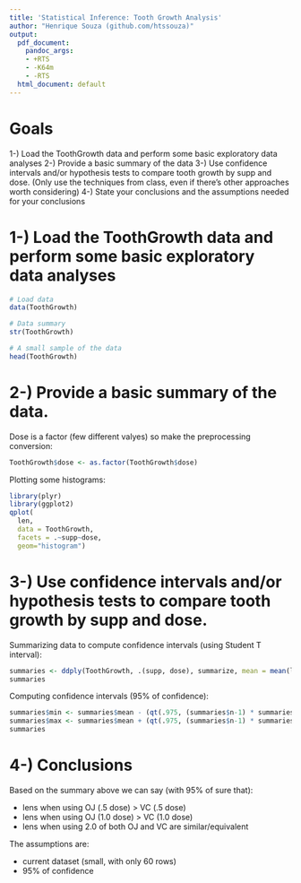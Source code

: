 ```yaml
---
title: 'Statistical Inference: Tooth Growth Analysis'
author: "Henrique Souza (github.com/htssouza)"
output:
  pdf_document:
    pandoc_args:
    - +RTS
    - -K64m
    - -RTS
  html_document: default
---
```


# Goals

1-) Load the ToothGrowth data and perform some basic exploratory data analyses 
2-) Provide a basic summary of the data
3-) Use confidence intervals and/or hypothesis tests to compare tooth growth by supp and dose. (Only use the techniques from class, even if there's other approaches worth considering)
4-) State your conclusions and the assumptions needed for your conclusions

# 1-) Load the ToothGrowth data and perform some basic exploratory data analyses 

```r
# Load data
data(ToothGrowth)

# Data summary
str(ToothGrowth)

# A small sample of the data
head(ToothGrowth)
```

# 2-) Provide a basic summary of the data.

Dose is a factor (few different valyes) so make the preprocessing conversion:

```r
ToothGrowth$dose <- as.factor(ToothGrowth$dose)
```

Plotting some histograms:

```r
library(plyr)
library(ggplot2)
qplot(
  len,
  data = ToothGrowth,
  facets = .~supp~dose,
  geom="histogram")
```

# 3-) Use confidence intervals and/or hypothesis tests to compare tooth growth by supp and dose.

Summarizing data to compute confidence intervals (using Student T interval):

```r
summaries <- ddply(ToothGrowth, .(supp, dose), summarize, mean = mean(len), sd = sd(len), n = length(len))
summaries
```

Computing confidence intervals (95% of confidence):

```r
summaries$min <- summaries$mean - (qt(.975, (summaries$n-1) * summaries$sd / sqrt(summaries$n)))
summaries$max <- summaries$mean + (qt(.975, (summaries$n-1) * summaries$sd / sqrt(summaries$n)))
summaries
```

# 4-) Conclusions

Based on the summary above we can say (with 95% of sure that):

- lens when using OJ (.5 dose) > VC (.5 dose)
- lens when using OJ (1.0 dose) > VC (1.0 dose)
- lens when using 2.0 of both OJ and VC are similar/equivalent

The assumptions are:

- current dataset (small, with only 60 rows)
- 95% of confidence


